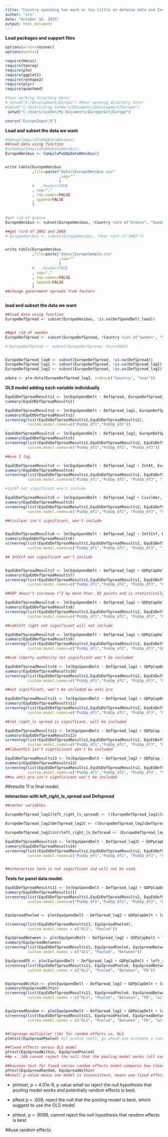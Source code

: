 ```yaml
---
title: "Country spending too much or too little on defense data and Investment spending"
author: "src"
date: "October 16, 2015"
output: html_document
---
```


**Load packages and support files**
```r
options(error=recover)
options(warn=1)

require(Hmisc)
require(texreg)
require(plm)
require(ggplot2)
require(reshape2)
require(plyr)
require(quantmod)

#Your working directory here!
# setwd("K:/Development/Europe") #Your working directory here!
#setwd("C:/Users/Greg Sanders/Documents/Development/Europe")
 setwd("C:/Users/scohen/My Documents/Europe/Git/Europe")

source("EuropeInput.R")

```


**Load and subset the data we want**
```r


#debug(CompilePubOpDataOmnibus)
##load data using function
#undebug(CompilePubOpDataOmnibus)
EuropeOmnibus <- CompilePubOpDataOmnibus()


write.table(EuropeOmnibus
            ,file=paste("data\\EuropeOmnibus.csv"
                        ,sep=""
                        )
            #   ,header=TRUE
            , sep=","
            , row.names=FALSE
            , append=FALSE
            )


#get rid of greece
EuropeOmnibus <- subset(EuropeOmnibus, !Country %in% c("Greece", "Sweden","Russia","United States"))

##get rird of 2002 and 2003
# EuropeOmnibus <- subset(EuropeOmnibus, !Year %in% c("2002"))


write.table(EuropeOmnibus
            ,file=paste("data\\EuropeSample.csv"
                        ,sep=""
                        )
            #   ,header=TRUE
            , sep=","
            , row.names=FALSE
            , append=FALSE
            )
##change government spreads from factors



```


**load and subset the data we want**
```r

##load data using function
EuropeDefSpread <- subset(EuropeOmnibus, !is.na(DefSpendDelt_lead))


##get rid of sweden
EuropeDefSpread <- subset(EuropeDefSpread, !Country %in% c("Sweden", "Serbia", "Bulgaria", "Romania"))

# EuropeDefSpread <- subset(EuropeDefSpread, Year>2002)


EuropeDefSpread_lag0 <- subset(EuropeDefSpread, !is.na(DefSpread))
EuropeDefSpread_lag1 <- subset(EuropeDefSpread, !is.na(DefSpread_lag1))
EuropeDefSpread_lag2 <- subset(EuropeDefSpread, !is.na(DefSpread_lag2))

pdata <- plm.data(EuropeDefSpread_lag2, index=c("Country", "Year"))


```


**OLS model adding each variable individually**
```r
EquEUDefSpreadResults1 <- lm(EquSpendDelt ~ DefSpread, EuropeDefSpread_lag0) 
summary(EquEUDefSpreadResults1)

EquEUDefSpreadResults2 <- lm(EquSpendDelt ~ DefSpread_lag1, EuropeDefSpread_lag1) 
summary(EquEUDefSpreadResults2)
screenreg(list(EquEUDefSpreadResults1,EquEUDefSpreadResults2),
          custom.model.names=c("PubOp_df1","PubOp_df2"))

EquEUDefSpreadResults3 <- lm(EquSpendDelt ~ DefSpread_lag2, EuropeDefSpread_lag2) 
summary(EquEUDefSpreadResults3)
screenreg(list(EquEUDefSpreadResults1,EquEUDefSpreadResults2, EquEUDefSpreadResults3),
          custom.model.names=c("PubOp_df1","PubOp_df2", "PubOp_df3"))

##use 2 lag

EquEUDefSpreadResults4 <- lm(EquSpendDelt ~ DefSpread_lag2 + IntAt, EuropeDefSpread_lag2) 
summary(EquEUDefSpreadResults4)
screenreg(list(EquEUDefSpreadResults1,EquEUDefSpreadResults2, EquEUDefSpreadResults3, EquEUDefSpreadResults4),
          custom.model.names=c("PubOp_df1","PubOp_df2", "PubOp_df3", "IntAt"))

#intAT not significant won't include

EquEUDefSpreadResults5 <- lm(EquSpendDelt ~ DefSpread_lag2 + CivilWar, EuropeDefSpread_lag2) 
summary(EquEUDefSpreadResults5)
screenreg(list(EquEUDefSpreadResults1,EquEUDefSpreadResults2, EquEUDefSpreadResults3, EquEUDefSpreadResults5),
          custom.model.names=c("PubOp_df1","PubOp_df2", "PubOp_df3", "CivilWar"))

##civilwar isn't significant, won't include


EquEUDefSpreadResults6 <- lm(EquSpendDelt ~ DefSpread_lag2 + IntlCnf, EuropeDefSpread_lag2) 
summary(EquEUDefSpreadResults6)
screenreg(list(EquEUDefSpreadResults1,EquEUDefSpreadResults2, EquEUDefSpreadResults3, EquEUDefSpreadResults6),
          custom.model.names=c("PubOp_df1","PubOp_df2", "PubOp_df3", "IntCnf"))

## IntCnf not significant won't include


EquEUDefSpreadResults7 <- lm(EquSpendDelt ~ DefSpread_lag2 + GDPpCapDelt, EuropeDefSpread_lag2) 
summary(EquEUDefSpreadResults7)
screenreg(list(EquEUDefSpreadResults1,EquEUDefSpreadResults2, EquEUDefSpreadResults3, EquEUDefSpreadResults7),
          custom.model.names=c("PubOp_df1","PubOp_df2", "PubOp_df3", "GDPpc"))
```


```r
##GDP doesn't increase r^2 by more htan .02 points and is statistically significant, will be includee 

EquEUDefSpreadResults8 <- lm(EquSpendDelt ~ DefSpread_lag2 + GDPpCapDelt + Cab_left_right, EuropeDefSpread_lag2) 
summary(EquEUDefSpreadResults8)
screenreg(list(EquEUDefSpreadResults1,EquEUDefSpreadResults2, EquEUDefSpreadResults3, EquiEULeadershipResults7, EquEUDefSpreadResults8),
          custom.model.names=c("PubOp_df1","PubOp_df2", "PubOp_df3", "GDPpCap", "Cableftright"))
```

```r
##cableft right not significant will not include

EquEUDefSpreadResults9 <- lm(EquSpendDelt ~ DefSpread_lag2 + GDPpCapDelt + Cab_liberty_authority, EuropeDefSpread_lag2) 
summary(EquEUDefSpreadResults9)
screenreg(list(EquEUDefSpreadResults1,EquEUDefSpreadResults2, EquEUDefSpreadResults3, EquiEULeadershipResults7, EquEUDefSpreadResults9),
          custom.model.names=c("PubOp_df1","PubOp_df2", "PubOp_df3","GDPpCapDelt", "lib_authority"))

##cab liberty authority not significant won't be included

EquEUDefSpreadResults10 <- lm(EquSpendDelt ~ DefSpread_lag2 + GDPpCapDelt + Cab_eu_anti_pro, EuropeDefSpread_lag2) 
summary(EquEUDefSpreadResults10)
screenreg(list(EquEUDefSpreadResults1,EquEUDefSpreadResults2, EquEUDefSpreadResults3, EquiEULeadershipResults7, EquEUDefSpreadResults10),
          custom.model.names=c("PubOp_df1","PubOp_df2", "PubOp_df3", "GDPpCap", "euAntiPro"))

##not significant, won't be included eu anti pro

EquEUDefSpreadResults11 <- lm(EquSpendDelt ~ DefSpread_lag2 + GDPpCapDelt + left_right_ls_spread, EuropeDefSpread_lag2) 
summary(EquEUDefSpreadResults11)
screenreg(list(EquEUDefSpreadResults1,EquEUDefSpreadResults2, EquEUDefSpreadResults3, EquEUDefSpreadResults7, EquEUDefSpreadResults11),
          custom.model.names=c("PubOp_df1","PubOp_df2", "PubOp_df3", "GDP", "leftrightLS"))

##let_right_ls spread is significant, will be included 

EquEUDefSpreadResults12 <- lm(EquSpendDelt ~ DefSpread_lag2 + GDPpCap + left_right_ls_spread + liberty_authority_ls_spread, EuropeDefSpread_lag2) 
summary(EquEUDefSpreadResults12)
screenreg(list(EquEUDefSpreadResults1,EquEUDefSpreadResults2, EquEUDefSpreadResults3, EquiEULeadershipResults7, EquEUDefSpreadResults11, EquEUDefSpreadResults12),
          custom.model.names=c("PubOp_df1","PubOp_df2", "PubOp_df3", "GDP", "leftrightLS", "libauthLS"))
##libauthLS isn't signficicant won't be included

EquEUDefSpreadResults13 <- lm(EquSpendDelt ~ DefSpread_lag2 + GDPpCap + left_right_ls_spread + eu_anti_pro_ls_spread, EuropeDefSpread_lag2) 
summary(EquEUDefSpreadResults13)
screenreg(list(EquEUDefSpreadResults1,EquEUDefSpreadResults2, EquEUDefSpreadResults3, EquEUDefSpreadResults7, EquEUDefSpreadResults11, EquEUDefSpreadResults13),
          custom.model.names=c("PubOp_df1","PubOp_df2", "PubOp_df3", "GDP", "leftrightLS", "euantiproLS"))
##eu anti pro isn't signficicant won't be included

```

##results 11 is final model. 

**interaction with left_right_ls_spread and Defspread**
``` r

##center variables

EuropeDefSpread_lag2$left_right_ls_spreadC <- ((EuropeDefSpread_lag2$left_right_ls_spread) - mean(EuropeDefSpread_lag2$left_right_ls_spread))

EuropeDefSpread_lag2$DefSpread_lag2C <- ((EuropeDefSpread_lag2$DefSpread_lag2) - mean(EuropeDefSpread_lag2$DefSpread_lag2))

EuropeDefSpread_lag2$intrleft_right_ls_DefSread <- (EuropeDefSpread_lag2$DefSpread_lag2C * EuropeDefSpread_lag2$left_right_ls_spreadC)

EquEUDefSpreadResults14 <- lm(EquSpendDelt ~ DefSpread_lag2C + GDPpCapDelt + left_right_ls_spreadC + intrleft_right_ls_DefSread, EuropeDefSpread_lag2) 
summary(EquEUDefSpreadResults14)
screenreg(list(EquEUDefSpreadResults1,EquEUDefSpreadResults2, EquEUDefSpreadResults3, EquEUDefSpreadResults7, EquEUDefSpreadResults11, EquEUDefSpreadResults14),
          custom.model.names=c("PubOp_df1","PubOp_df2", "PubOp_df3", "GdP", "leftrightLS", "interaction"))


##interaction term is not significant and will not be used. 

```

**Tests for panel data model.**

``` r

EquEUDefSpreadResults11 <- lm(EquSpendDelt ~ DefSpread_lag2 + GDPpCapDelt + left_right_ls_spread, EuropeDefSpread_lag2) 
summary(EquEUDefSpreadResults11)
screenreg(list(EquEUDefSpreadResults1,EquEUDefSpreadResults2, EquEUDefSpreadResults3, EquEUDefSpreadResults7, EquEUDefSpreadResults11),
          custom.model.names=c("PubOp_df1","PubOp_df2", "PubOp_df3", "GDP", "leftrightLS"))


EquSpreadPooled <- plm(EquSpendDelt ~ DefSpread_lag2 + GDPpCapDelt + left_right_ls_spread, data = pdata, model = "pooling")

screenreg(list(EquEUDefSpreadResults11, EquSpreadPooled),
          custom.model.names = c("OLS", "Pooled"))

EquSpreadBetween <- plm(EquSpendDelt ~ DefSpread_lag2 + GDPpCapDelt + left_right_ls_spread, data = pdata, model = "between")
summary(EquSpreadBetween)
screenreg(list(EquEUDefSpreadResults11, EquSpreadPooled, EquSpreadBetween),
          custom.model.names = c("OLS", "Pooled", "Between"))

EquSpreadFD <- plm(EquSpendDelt ~ DefSpread_lag2 + GDPpCapDelt + left_right_ls_spread, data = pdata, model = "fd") ##when variables don't vary from one year to the next, the variable is dropped because the first difference takes difference of the model averaged over time from the original model and for these variables the value would be 0.
screenreg(list(EquEUDefSpreadResults11, EquSpreadPooled, EquSpreadBetween, EquSpreadFD),
          custom.model.names = c("OLS", "Pooled", "Between", "FD"))


EquSpreadWithin <- plm(EquSpendDelt ~ DefSpread_lag2 + GDPpCapDelt + left_right_ls_spread, data =  pdata, model = "within")
summary(EquSpreadWithin)
screenreg(list(EquEUDefSpreadResults11, EquSpreadPooled, EquSpreadBetween, EquSpreadFD, EquSpreadWithin),
          custom.model.names = c("OLS", "Pooled", "Between", "FD", "within"))


EquSpreadRandom <- plm(EquSpendDelt ~ DefSpread_lag2 + GDPpCapDelt + left_right_ls_spread, data = pdata, model = "random")
screenreg(list(EquEUDefSpreadResults11, EquSpreadPooled, EquSpreadBetween, EquSpreadFD, EquSpreadWithin, EquSpreadRandom),
          custom.model.names = c("OLS", "Pooled", "Between", "FD", "within", "Random"))


##lagrange multiplier (lm) for random effects vs. OLS
plmtest(EquSpreadPooled) #if pvalue small, go ahead and estimate a random effects model. "alternative hypothesis, significant effects"

##fixed effects versus OLS model
pFtest(EquSpreadWithin, EquSpreadPooled)
##p = .168 cannot reject the null that the pooling model works (all coefficients for each country should be the same ever year) if p value low, supports the within model(accept alternative hypothesis: significant effects)

##hausman test for fixed versus random effects model:compares how close the coefficients of the model are:
phtest(EquSpreadRandom, EquSpreadWithin)
##small p value means one model is inconsistent, means use fixed effects model b/c that gives you consistent estimates.
```

- plmtset, p = 4.01e-9, p value small so reject the null hypothesis that pooling model works and potentially random effects is best. 

- pftest p = .009, reject the null that the pooling model is best, which suggest to use the OLS model

- phtest, p = .9099, cannot reject the null hypothesis that random effects is best

##use random effects
